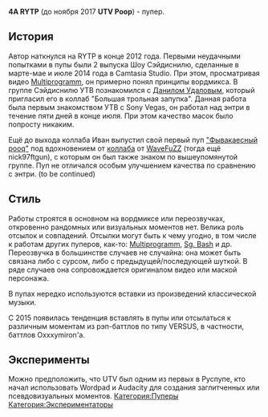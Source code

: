 {{DISPLAYTITLE:4A RYTP}}
{{Инфобокс для пуперов
|title2=4A RYTP
|другие_ники=UTV Poop
|image3=[[Файл:4A_RYTP.jpg|thumb]]
|сферы_творчества=RYTP
|год_начала=2014
|image4=Пример
|имя_фамилия=Иван Ульянов
|дата_рождения=23 января 1997 года
|место_проживания=Республика Коми, г. Сосногорск
|ссылки=
*[https://www.youtube.com/user/utvpoop/videos YouTube]
*[https://vk.com/utvpoop Группа ВК]
}}
'''4A RYTP''' (до ноября 2017 '''UTV Poop''') - пупер. 

==История==
Автор наткнулся на RYTP в конце 2012 года. Первыми неудачными попытками в пупы были 2 выпуска Шоу Сэйдиснилю, сделанные в марте-мае и июле 2014 года в Camtasia Studio. При этом, просматривая видео [[Multiprogramm]], он примерно понял принципы вордмикса. В группе Сэйдиснилю УТВ познакомился с [[CrashPoop|Данилом Удаловым]], который пригласил его в коллаб "Большая трольная запупка". Данная работа была первым знакомством УТВ с Sony Vegas, он работал над энтри в течение пяти дней в конце июля. При этом качество масок было попросту никаким.

Ещё до выхода коллаба Иван выпустил свой первый пуп [https://www.youtube.com/edit?o=U&video_id=Sb6BThixoC8 "Фывакаесный рооq"] под вдохновением от [https://www.youtube.com/watch?v=DwUGkQ8JQXU коллаба] от [[WaveFuZZ]] (тогда ещё nick97ftgun), с которым он был также знаком по вышеупомянутой группе. Пуп не отличался особым улучшением качества по сравнению с энтри. (to be continued)

==Стиль==
Работы строятся в основном на вордмиксе или переозвучках, откровенно рандомных или визуальных моментов нет. Велика роль отсылок и совпадений. Отсылки могут быть к чему угодно, в том числе к работам других пуперов, как-то: [[Multiprogramm]], [[Sg. Bash]] и др. Переозвучка в большинстве случаев не случайна: она может быть связана либо с сурсом, либо с предыдущей/последующей шуткой. В ряде случаев она сопровождается оригиналом видео или маской персонажа.

В пупах нередко используются вставки из произведений классической музыки.

С 2015 появилась тенденция вставлять в пупы или отсылаться к различным моментам из рэп-баттлов по типу VERSUS, в частности, баттлов Oxxxymiron'a. 
==Эксперименты==
Можно предположить, что UTV был одним из первых в Руспупе, кто начал использовать Wordpad и Audacity для создания заглитченных или псевдовизуальных моментов.
[[Категория:Пуперы]]
[[Категория:Экспериментаторы]]